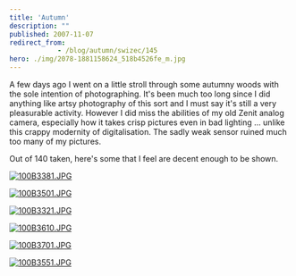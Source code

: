 ```yaml
---
title: 'Autumn'
description: ""
published: 2007-11-07
redirect_from: 
            - /blog/autumn/swizec/145
hero: ./img/2078-1881158624_518b4526fe_m.jpg
---
```

A few days ago I went on a little stroll through some autumny woods with the sole intention of photographing. It&#x27;s been much too long since I did anything like artsy photography of this sort and I must say it&#x27;s still a very pleasurable activity. However I did miss the abilities of my old Zenit analog camera, especially how it takes crisp pictures even in bad lighting ... unlike this crappy modernity of digitalisation. The sadly weak sensor ruined much too many of my pictures.

Out of 140 taken, here&#x27;s some that I feel are decent enough to be shown.

[![100B3381.JPG](./img/2078-1881158624_518b4526fe_m.jpg)](http://www.flickr.com/photos/swiz/1881158624/ "Photo Sharing")

[![100B3501.JPG](./img/2217-1881163390_b8d00d6c15_m.jpg)](http://www.flickr.com/photos/swiz/1881163390/ "Photo Sharing")

[![100B3321.JPG](./img/2322-1880327557_8516ee433f_m.jpg)](http://www.flickr.com/photos/swiz/1880327557/ "Photo Sharing")

[![100B3610.JPG](./img/2215-1881174150_6c62ef00c4_m.jpg)](http://www.flickr.com/photos/swiz/1881174150/ "Photo Sharing")

[![100B3701.JPG](./img/2269-1881181694_4cf14c5081_m.jpg)](http://www.flickr.com/photos/swiz/1881181694/ "Photo Sharing")

[![100B3551.JPG](./img/2114-1880348019_d87d74f665_m.jpg)](http://www.flickr.com/photos/swiz/1880348019/ "Photo Sharing")